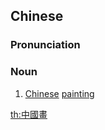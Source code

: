 ==Chinese==
{{zh-forms|s=中国画|type=21}}

===Pronunciation===
{{zh-pron
|m=Zhōngguóhuà
|c=zung1 gwok3 waa6-2
|cat=n
}}

===Noun===
{{zh-noun}}

# [[Chinese]] [[painting]]

[[th:中國畫]]